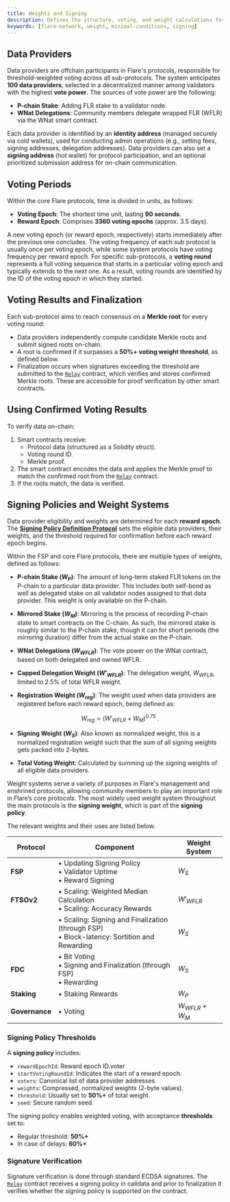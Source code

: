 ```yaml
---
title: Weights and Signing
description: Defines the structure, voting, and weight calculations for FSP.
keywords: [flare-network, weight, minimal-conditions, signing]
---
```


## Data Providers

Data providers are offchain participants in Flare's protocols, responsible for threshold-weighted voting across all sub-protocols.
The system anticipates **100 data providers**, selected in a decentralized manner among validators with the highest **vote power**.
The sources of vote power are the following:

- **P-chain Stake**: Adding FLR stake to a validator node.
- **WNat Delegations**: Community members delegate wrapped FLR (WFLR) via the WNat smart contract.

Each data provider is identified by an **identity address** (managed securely via cold wallets), used for conducting admin operations (e.g., setting fees, signing addresses, delegation addresses).
Data providers can also set a **signing address** (hot wallet) for protocol participation, and an optional prioritized submission address for on-chain communication.

## Voting Periods

Within the core Flare protocols, time is divided in units, as follows:

- **Voting Epoch**: The shortest time unit, lasting **90 seconds**.
- **Reward Epoch**: Comprises **3360 voting epochs** (approx. 3.5 days).

A new voting epoch (or reward epoch, respectively) starts immediately after the previous one concludes. The voting frequency of each sub protocol is usually once per voting epoch, while some system protocols have voting frequency per reward epoch.
For specific sub-protocols, a **voting round** represents a full voting sequence that starts in a particular voting epoch and typically extends to the next one.
As a result, voting rounds are identified by the ID of the voting epoch in which they started.

## Voting Results and Finalization

Each sub-protocol aims to reach consensus on a **Merkle root** for every voting round:

- Data providers independently compute candidate Merkle roots and submit signed roots on-chain.
- A root is confirmed if it surpasses a **50%+ voting weight threshold**, as defined below.
- Finalization occurs when signatures exceeding the threshold are submitted to the [`Relay`](/network/fsp/solidity-reference/IRelay) contract, which verifies and stores confirmed Merkle roots.
  These are accessible for proof verification by other smart contracts.

## Using Confirmed Voting Results

To verify data on-chain:

1. Smart contracts receive:
   - Protocol data (structured as a Solidity struct).
   - Voting round ID.
   - Merkle proof.
2. The smart contract encodes the data and applies the Merkle proof to match the confirmed root from the [`Relay`](/network/fsp/solidity-reference/IRelay) contract.
3. If the roots match, the data is verified.

## Signing Policies and Weight Systems

Data provider eligibility and weights are determined for each **reward epoch**.
The [**Signing Policy Definition Protocol**](/network/fsp/system-protocols) sets the eligible data providers, their weights, and the threshold required for confirmation before each reward epoch begins.

Within the FSP and core Flare protocols, there are multiple types of weights, defined as follows:

- **P-chain Stake ($W_P$)**: The amount of long-term staked FLR tokens on the P-chain to a particular data provider.
  This includes both self-bond as well as delegated stake on all validator nodes assigned to that data provider.
  This weight is only available on the P-chain.

- **Mirrored Stake ($W_M$)**: Mirroring is the process of recording P-chain state to smart contracts on the C-chain.
  As such, the mirrored stake is roughly similar to the P-chain stake, though it can for short periods (the mirroring duration) differ from the actual stake on the P-chain.

- **WNat Delegations ($W_{WFLR}$)**: The vote power on the WNat contract, based on both delegated and owned WFLR.

- **Capped Delegation Weight ($W'_{WFLR}$)**: The delegation weight, $W_{WFLR}$, limited to 2.5% of total WFLR weight.

- **Registration Weight ($W_{reg}$)**: The weight used when data providers are registered before each reward epoch, being defined as:

  $$
  W_{reg} = \left(W'_{WFLR} + W_M \right)^{0.75}~.
  $$

- **Signing Weight ($W_{S}$)**: Also known as normalized weight, this is a normalized registration weight such that the sum of all signing weights gets packed into 2-bytes.

- **Total Voting Weight**: Calculated by summing up the signing weights of all eligible data providers.

Weight systems serve a variety of purposes in Flare's management and enshrined protocols, allowing community members to play an important role in Flare’s core protocols.
The most widely used weight system throughout the main protocols is the **signing weight**, which is part of the **signing policy**.

The relevant weights and their uses are listed below.

| Protocol       | Component                                                                                       | Weight System    |
| -------------- | ----------------------------------------------------------------------------------------------- | ---------------- |
| **FSP**        | • Updating Signing Policy<br />• Validator Uptime<br />• Reward Signing                         | $W_S$            |
| **FTSOv2**     | • Scaling: Weighted Median Calculation<br />• Scaling: Accuracy Rewards                         | $W'_{WFLR}$      |
|                | • Scaling: Signing and Finalization (through FSP)<br />• Block-latency: Sortition and Rewarding | $W_S$            |
| **FDC**        | • Bit Voting<br />• Signing and Finalization (through FSP)<br />• Rewarding                     | $W_S$            |
| **Staking**    | • Staking Rewards                                                                               | $W_P$            |
| **Governance** | • Voting                                                                                        | $W_{WFLR} + W_M$ |

### Signing Policy Thresholds

A **signing policy** includes:

- `rewardEpochId`: Reward epoch ID.voter
- `startVotingRoundId`: Indicates the start of a reward epoch.
- `voters`: Canonical list of data provider addresses.
- `weights`: Compressed, normalized weights (2-byte values).
- `threshold`: Usually set to **50%+** of total weight.
- `seed`: Secure random seed.

The signing policy enables weighted voting, with acceptance **thresholds** set to:

- Regular threshold: **50%+**
- In case of delays: **60%+**

### Signature Verification

Signature verification is done through standard ECDSA signatures.
The [`Relay`](/network/fsp/solidity-reference/IRelay) contract receives a signing policy in calldata and prior to finalization it verifies whether the signing policy is supported on the contract.
